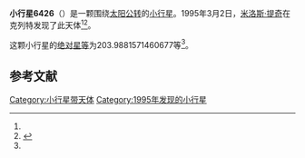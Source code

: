 {{Infobox planet
| bgcolour = #FFFFC0
| name = 6426 Vanysek
| symbol = 
| image = 
| caption = 
| discovery = yes
| discovery_ref = 
| discoverer = [[米洛斯·提奇|米洛斯·提奇]]
| discovery_site = [[克列特|克列特]] 
| discovered = 1995年3月2日
| designations = yes
| mp_name = 
| named_after = 
| alt_names = 1995 ED/ 1978 VX7 / 1978 WT21 / 1980 FK10 / 1980 GE / 1984 KC1 / 1989 UD7
| mp_category = [[主带小行星|主带小行星]]
| orbit_ref = <ref name="a">[http://ssd.jpl.nasa.gov/sbdb.cgi?sstr=6426 6426 Vanysek] {{Wayback|url=http://ssd.jpl.nasa.gov/sbdb.cgi?sstr=6426 |date=20210724134102 }}，小行星數據庫瀏覽器（JPL Small-Body Database Browser）－[[美国国家航空航天局|美国国家航空航天局]]喷气推进实验室</ref>
| epoch = 2456400.5 (2013年4月18日更新)
| aphelion = {{convert|2.839688573992774|AU|km|3|abbr=on|lk=out}}
| perihelion = {{convert|2.01108266560152|AU|km|3|abbr=on}}
| semimajor = {{convert|2.425385619797147|AU|km|3|abbr=on}}
| eccentricity = 0.170819416
| period = 1379.652221 [[日|日]]<br />3.78[[儒略年|儒略年]]
| avg_speed = 
| inclination = 2.782043548355837
| asc_node = 45.26215834818156
| mean_anomaly = 
| arg_peri = 203.9881571460677
| satellites = 
| physical_characteristics = yes
| dimensions = 
| mass = 
| density = 
| surface_grav = 
| escape_velocity = 
| sidereal_day = 
| axial_tilt = 
| pole_ecliptic_lat = 
| pole_ecliptic_lon = 
| albedo = 
| temperatures= 
| temp_name1 = 
| mean_temp_1 = 
| max_temp_1 = 
| temp_name2 = 
| max_temp_2 = 
| spectral_type = 
| abs_magnitude = 203.9881571460677
}}

'''小行星6426'''（{{lang-en|6426 Vanysek}}）是一颗围绕[[太阳|太阳]][[公转|公转]]的[[小行星|小行星]]。1995年3月2日，[[米洛斯·提奇|米洛斯·提奇]]在克列特发现了此天体<ref name="a" /><ref>{{cite news|title=小行星列表|url=http://cfa-www.harvard.edu/iau/lists/NumberedMPs.txt|accessdate=2013-07-08|newspaper=哈佛大学|archive-date=2008-05-17|archive-url=https://web.archive.org/web/20080517010638/http://cfa-www.harvard.edu/iau/lists/NumberedMPs.txt|dead-url=no}}</ref>。

这颗小行星的[[绝对星等|绝对星等]]为203.9881571460677等<ref name="a" />。

==参考文献==
{{reflist}}
{{Minor Planet Number|[[小行星6425|小行星6425]]|[[小行星6427|小行星6427]]}}

{{小天体}}

[[Category:小行星带天体|Category:小行星带天体]]
[[Category:1995年发现的小行星|Category:1995年发现的小行星]]

{{asteroid-stub}}